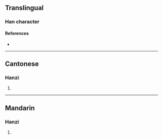 {{character info}}
==Translingual==

===Han character===
{{Han char|rn=75|rad=木|as=09|sn=13|four=47927|canj=DNOB|ids=⿰木胥}}

====References====
* {{Han ref|kx=0538.270|dkj=15109|dj=0926.090|hdz=21257.070|uh=6948|ud=26952|bh=DDD7|bd=56791}}

----

==Cantonese==

===Hanzi===
{{yue-hanzi|jyut=[[seoi1]]|y=seui1}}

# {{rfdef|yue|sort=木09}}

----

==Mandarin==

===Hanzi===
{{cmn-hanzi|pin=[[xū]] ([[xu1]])|wg=hsü<sup>1</sup>}}

# {{rfdef|cmn|sort=木09}}